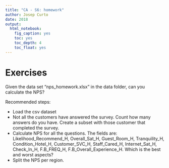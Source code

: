 ```yaml
---
title: "CA - S6: homework"
author: Josep Curto
date: 2018
output: 
  html_notebook: 
    fig_caption: yes
    toc: yes
    toc_depth: 4
    toc_float: yes
---
```


# Exercises

Given the data set "nps_homework.xlsx" in the data folder, can you calculate the NPS?

Recommended steps:

- Load the csv dataset
- Not all the customers have answered the survey. Count how many answers do you have. Create a subset with those customer that completed the survey.
- Calculate NPS for all the questions. The fields are: Likelihood_Recommend_H, Overall_Sat_H, Guest_Room_H, Tranquility_H, Condition_Hotel_H, Customer_SVC_H, Staff_Cared_H, Internet_Sat_H, Check_In_H, F.B_FREQ_H, F.B_Overall_Experience_H. Which is the best and worst aspects?
- Split the NPS per region.
